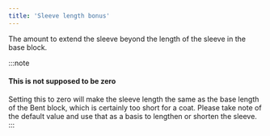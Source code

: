 ```yaml
---
title: 'Sleeve length bonus'
---
```


The amount to extend the sleeve beyond the length of the sleeve in the base block.

:::note

#### This is not supposed to be zero

Setting this to zero will make the sleeve length the same as the base length of the Bent block,
which is certainly too short for a coat.
Please take note of the default value and use that as a basis to lengthen or shorten the sleeve.
:::
